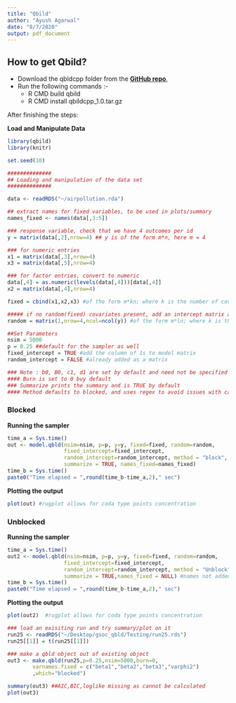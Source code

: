 ```yaml
---
title: "Qbild"
author: "Ayush Agarwal"
date: "8/7/2020"
output: pdf_document
---
```


## How to get Qbild?  

* Download the qbldcpp folder from the **[GitHub repo](https://github.com/ayushmclaren/gsoc_qbld)**,  
* Run the following commands :-  
  * R CMD build qbild
  * R CMD install qbildcpp_1.0.tar.gz  
  
After finishing the steps:  

**Load and Manipulate Data**  

```r
library(qbild)
library(knitr)

set.seed(10)

##############
## Loading and manipulation of the data set
##############

data <- readRDS("~/airpollution.rda")

## extract names for fixed variables, to be used in plots/summary
names_fixed <- names(data[,3:5])

### response variable, check that we have 4 outcomes per id
y = matrix(data[,2],nrow=4) ## y is of the form m*n, here m = 4

### for numeric entries
x1 = matrix(data[,3],nrow=4)
x3 = matrix(data[,5],nrow=4)

### for factor entries, convert to numeric 
data[,4] = as.numeric(levels(data[,4]))[data[,4]]
x2 = matrix(data[,4],nrow=4)

fixed = cbind(x1,x2,x3) #of the form m*kn; where k is the number of covariates

##### if no random(fixed) covariates present, add an intercept matrix as follows
random = matrix(1,nrow=4,ncol=ncol(y)) #of the form m*ln; where k is the number of covariates

##Set Parameters
nsim = 5000
p = 0.25 ##default for the sampler as well
fixed_intercept = TRUE #add the column of 1s to model matrix
random_intercept = FALSE #already added as a matrix

### Note : b0, B0, c1, d1 are set by default and need not be specified
#### Burn is set to 0 buy default
### Summarize prints the summary and is TRUE by default
#### Method defaults to blocked, and uses regex to avoid issues with capitalizations
```


### Blocked  

**Running the sampler**  

```r
time_a = Sys.time()
out <- model.qbld(nsim=nsim, p=p, y=y, fixed=fixed, random=random, 
                  fixed_intercept=fixed_intercept, 
                  random_intercept=random_intercept, method = "block", 
                  summarize = TRUE, names_fixed=names_fixed) 
time_b = Sys.time() 
paste0("Time elapsed = ",round(time_b-time_a,2)," sec")
```

**Plotting the output**  

```r
plot(out) #rugplot allows for coda type points concentration
```

### Unblocked  

**Running the sampler**  

```r
time_a = Sys.time()
out2 <- model.qbld(nsim=nsim, p=p, y=y, fixed=fixed, random=random, 
                  fixed_intercept=fixed_intercept, 
                  random_intercept=random_intercept, method = "Unblock", 
                  summarize = TRUE,names_fixed = NULL) #names not added and will be auto generated
time_b = Sys.time() 
paste0("Time elapsed = ",round(time_b-time_a,2)," sec")
```

**Plotting the output**  

```r
plot(out2)  #rugplot allows for coda type points concentration
```

```r
### load an exisiting run and try summary/plot on it
run25 <- readRDS("~/Desktop/gsoc_qbld/Testing/run25.rds")
run25[[1]] = t(run25[[1]])

### make a qbld object out of existing object
out3 <- make.qbld(run25,p=0.25,nsim=5000,burn=0,
        varnames.fixed = c("beta1","beta2","beta3","varphi2")
        ,which="blocked")

summary(out3) ##AIC,BIC,loglike missing as cannot be calculated
plot(out3)
```
